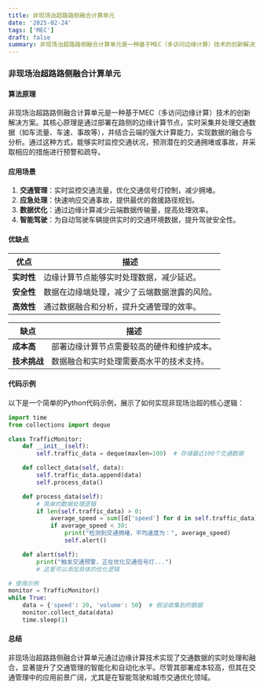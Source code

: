 ```yaml
---
title: 非现场治超路路侧融合计算单元
date: '2025-02-24'
tags: ['MEC']
draft: false
summary: 非现场治超路路侧融合计算单元是一种基于MEC（多访问边缘计算）技术的创新解决方案，用于实现路侧数据的实时处理和融合，提升交通管理的智能化和自动化水平。
---
```


### 非现场治超路路侧融合计算单元

#### 算法原理

非现场治超路路侧融合计算单元是一种基于MEC（多访问边缘计算）技术的创新解决方案。其核心原理是通过部署在路侧的边缘计算节点，实时采集并处理交通数据（如车流量、车速、事故等），并结合云端的强大计算能力，实现数据的融合与分析。通过这种方式，能够实时监控交通状况，预测潜在的交通拥堵或事故，并采取相应的措施进行预警和疏导。

#### 应用场景

1. **交通管理**：实时监控交通流量，优化交通信号灯控制，减少拥堵。
2. **应急处理**：快速响应交通事故，提供最优的救援路径规划。
3. **数据优化**：通过边缘计算减少云端数据传输量，提高处理效率。
4. **智能驾驶**：为自动驾驶车辆提供实时的交通环境数据，提升驾驶安全性。

#### 优缺点

| **优点**   | **描述**                                     |
| ---------- | -------------------------------------------- |
| **实时性** | 边缘计算节点能够实时处理数据，减少延迟。     |
| **安全性** | 数据在边缘端处理，减少了云端数据泄露的风险。 |
| **高效性** | 通过数据融合和分析，提升交通管理的效率。     |

| **缺点**     | **描述**                                   |
| ------------ | ------------------------------------------ |
| **成本高**   | 部署边缘计算节点需要较高的硬件和维护成本。 |
| **技术挑战** | 数据融合和实时处理需要高水平的技术支持。   |

#### 代码示例

以下是一个简单的Python代码示例，展示了如何实现非现场治超的核心逻辑：

```python
import time
from collections import deque

class TrafficMonitor:
    def __init__(self):
        self.traffic_data = deque(maxlen=100)  # 存储最近100个交通数据

    def collect_data(self, data):
        self.traffic_data.append(data)
        self.process_data()

    def process_data(self):
        # 简单的数据处理逻辑
        if len(self.traffic_data) > 0:
            average_speed = sum([d['speed'] for d in self.traffic_data]) / len(self.traffic_data)
            if average_speed < 30:
                print("检测到交通拥堵，平均速度为：", average_speed)
                self.alert()

    def alert(self):
        print("触发交通预警，正在优化交通信号灯...")
        # 这里可以添加具体的优化逻辑

# 使用示例
monitor = TrafficMonitor()
while True:
    data = {'speed': 20, 'volume': 50}  # 假设收集到的数据
    monitor.collect_data(data)
    time.sleep(1)
```

#### 总结

非现场治超路路侧融合计算单元通过边缘计算技术实现了交通数据的实时处理和融合，显著提升了交通管理的智能化和自动化水平。尽管其部署成本较高，但其在交通管理中的应用前景广阔，尤其是在智能驾驶和城市交通优化领域。
